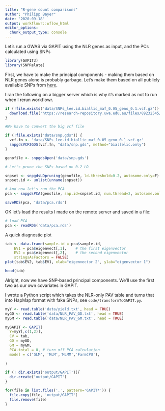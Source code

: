 ---
title: "R-gene count comparisons"
author: "Philipp Bayer"
date: "2020-09-18"
output: workflowr::wflow_html
editor_options:
  chunk_output_type: console
---

Let's run a GWAS via GAPIT using the NLR genes as input, and the PCs calculated using SNPs

```{r setup, warning=FALSE, message=FALSE}
library(GAPIT3)
library(SNPRelate)
```

First, we have to make the principal components - making them based on NLR genes alone is probably garbage. Let's make them based on all publicly available SNPs from [here](https://research-repository.uwa.edu.au/en/datasets/soybean-pangenome-snps-assembly-annotation-pav).

I ran the following on a bigger server which is why it's marked as not to run when I rerun workflowr.

```{r eval=FALSE}
if (!file.exists('data/SNPs_lee.id.biallic_maf_0.05_geno_0.1.vcf.gz')) {
  download.file('https://research-repository.uwa.edu.au/files/89232545/SNPs_lee.id.biallic_maf_0.05_geno_0.1.vcf.gz', 'data/SNPs_lee.id.biallic_maf_0.05_geno_0.1.vcf.gz')
}

#We have to convert the big vcf file

if (!file.exists("data/snp.gds")) {
  vcf.fn <- 'data/SNPs_lee.id.biallic_maf_0.05_geno_0.1.vcf.gz'
  snpgdsVCF2GDS(vcf.fn, "data/snp.gds", method="biallelic.only")
}

genofile <- snpgdsOpen('data/snp.gds')

# Let's prune the SNPs based on 0.2 LD

snpset <- snpgdsLDpruning(genofile, ld.threshold=0.2, autosome.only=F)
snpset.id <- unlist(unname(snpset))

# And now let's run the PCA
pca <- snpgdsPCA(genofile, snp.id=snpset.id, num.thread=2, autosome.only=F)

saveRDS(pca, 'data/pca.rds')
```

OK let's load the results I made on the remote server and saved in a file:

```{r}
# load PCA
pca <- readRDS('data/pca.rds')
```

A quick diagnostic plot

```{r}
tab <- data.frame(sample.id = pca$sample.id,
    EV1 = pca$eigenvect[,1],    # the first eigenvector
    EV2 = pca$eigenvect[,2],    # the second eigenvector
    stringsAsFactors = FALSE)
plot(tab$EV2, tab$EV1, xlab="eigenvector 2", ylab="eigenvector 1")
```

```{r}
head(tab)
```

Alright, now we have SNP-based principal components. We'll use the first two as our own covariates in GAPIT.

I wrote a Python script which takes the NLR-only PAV table and turns that into HapMap format with fake SNPs, see `code/transformToGAPIT.py`.

```{r}
myY <- read.table('data/yield.txt', head = TRUE)
myGD <- read.table('data/NLR_PAV_GD.txt', head = TRUE)
myGM <- read.table('data/NLR_PAV_GM.txt', head = TRUE)
```

```{r}
myGAPIT <- GAPIT(
  Y=myY[,c(1,2)],
  CV = tab,
  GD = myGD,
  GM = myGM,
  PCA.total = 0, # turn off PCA calculation
  model = c('GLM', 'MLM','MLMM','FarmCPU'),
  
)
```

```{r}
if (! dir.exists('output/GAPIT')){
  dir.create('output/GAPIT')
}
```

```{r}
for(file in list.files('.', pattern='GAPIT*')) {
  file.copy(file, 'output/GAPIT')
  file.remove(file)
}
```


